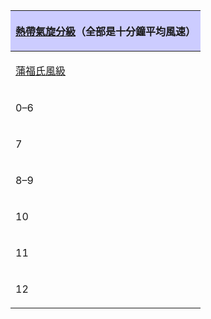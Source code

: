 {| class=wikitable style="font-size: 90%"
! colspan=9 style="background: #ccf;" | '''[[熱帶氣旋風級|熱帶氣旋分級]]（全部是十分鐘平均風速）'''
|- 
 ! [[蒲福風級|蒲福氏風級]]
 ! 十分鐘平均風速（[[節|節]]）
 ! 北印度洋<br>[[印度氣象部|印度氣象部]]
 ! 西南印度洋<br>[[法國氣象局|法國氣象局]]
 ! 澳大利亞<br>[[澳大利亚气象局|澳大利亚气象局]]
 ! 西南太平洋<br>[[斐濟氣象局|斐濟氣象局]]
 ! 西北太平洋關於[[中国大陆|中國大陸]]、[[香港|香港]]、<br />[[澳門|澳門]]、[[台灣|台灣]]和[[美國|美國]]對西北太平洋<br />熱帶氣旋分級及名稱，參看[[颱風#分級|颱風#分級]]。<br>[[日本氣象廳|日本氣象廳]] /<br /> [[香港天文台|香港天文台]]
 ! 西北太平洋<br>[[聯合颱風警報中心|聯合颱風警報中心]]
 ! 東北太平洋及<br>北大西洋<br>[[國家颶風中心_(美國)|國家颶風中心]]及<br /> [[中太平洋颶風中心|中太平洋颶風中心]]
|-
| 0–6
| <28
|低壓
| 熱帶擾動
|rowspan="3"| 熱帶低壓
|rowspan="3"| 熱帶低壓
|rowspan="3"| 熱帶低壓
|rowspan="2"| 熱帶低壓
|rowspan="2"| 熱帶低壓
|-
|rowspan="2"| 7
| 28—29
|rowspan="2"| 深低壓
|rowspan="2"| 熱帶低壓
|-
| 30—33
|rowspan="3"| 熱帶風暴
|rowspan="3"| 熱帶風暴
|-
| 8–9
| 34–47
| 氣旋風暴
| 中度熱帶風暴
| 熱帶氣旋（一級）
|rowspan="11"| 熱帶氣旋
| 熱帶風暴
|-
| 10
| 48–55
|rowspan="2"| 強氣旋風暴
|rowspan="2"| 強烈熱帶風暴
|rowspan="2"| 熱帶氣旋（二級）
|rowspan="2"| 強烈熱帶風暴
|-
| 11
| 56–63
|rowspan="7"| 颱風
|rowspan="2"| 颶風<br />（一級）
|-
|rowspan="8"| 12
| 64–72
|rowspan="7"| 特強氣旋風暴
|rowspan="3"| 熱帶氣旋
|rowspan="2"| 強烈熱帶氣旋（三級）
|rowspan="8"| 颱風
|-
| 73–85
| 颶風<br />（二級）
|-
| 86–89
|rowspan="3"| 強烈熱帶氣旋（四級）
|rowspan="2"| 強烈颶風<br />（三級）
|-
| 90–99
|rowspan="3"| 強烈熱帶氣旋
|-
| 100–106
|rowspan="3"| 強烈颶風<br />（四級）
|-
| 107-114
|rowspan="3"| 強烈熱帶氣旋（五級）
|-
| 115–119
|rowspan="2"| 超级气旋风暴
|rowspan="2"| 超級颱風
|-
| >120
| 超級氣旋風暴
| 強烈颶風<br />（五級）
|}